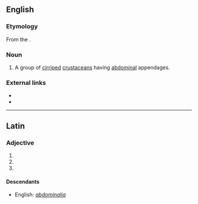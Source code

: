 {{also|Abdominalia}}
==English==

===Etymology===
From the {{etyl|la|en}}.

===Noun===
{{en-noun|-}}

# {{context|zoology|lang=en}} A group of [[cirriped]] [[crustacean]]s having [[abdominal]] appendages.

===External links===
* {{pedia}}
* {{specieslite}}
----

==Latin==

===Adjective===
{{la-adj-form|abdominalia}}

# {{inflection of|abdominalis||nom|n|p|lang=la}}
# {{inflection of|abdominalis||acc|n|p|lang=la}}
# {{inflection of|abdominalis||voc|n|p|lang=la}}

====Descendants====
* English: ''[[abdominalia#English|abdominalia]]''
